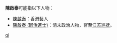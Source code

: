 '''陳啟泰'''可能指以下人物：
*[[陳啟泰|陳啟泰]]：香港藝人
*[[陳啟泰_(同治進士)|陳啟泰 (同治進士)]]：清末政治人物，官至[[江苏|江苏]][[巡抚|巡抚]]。

{{disambig}}
[[Category:三字陈姓人名消歧义|qi]]